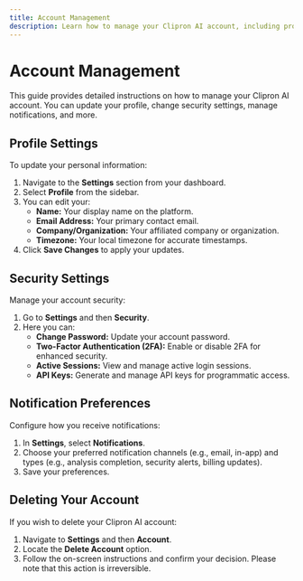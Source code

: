 ```yaml
---
title: Account Management
description: Learn how to manage your Clipron AI account, including profile settings, security, and notifications.
---
```


# Account Management

This guide provides detailed instructions on how to manage your Clipron AI account. You can update your profile, change security settings, manage notifications, and more.

## Profile Settings

To update your personal information:

1.  Navigate to the **Settings** section from your dashboard.
2.  Select **Profile** from the sidebar.
3.  You can edit your:
    *   **Name:** Your display name on the platform.
    *   **Email Address:** Your primary contact email.
    *   **Company/Organization:** Your affiliated company or organization.
    *   **Timezone:** Your local timezone for accurate timestamps.
4.  Click **Save Changes** to apply your updates.

## Security Settings

Manage your account security:

1.  Go to **Settings** and then **Security**.
2.  Here you can:
    *   **Change Password:** Update your account password.
    *   **Two-Factor Authentication (2FA):** Enable or disable 2FA for enhanced security.
    *   **Active Sessions:** View and manage active login sessions.
    *   **API Keys:** Generate and manage API keys for programmatic access.

## Notification Preferences

Configure how you receive notifications:

1.  In **Settings**, select **Notifications**.
2.  Choose your preferred notification channels (e.g., email, in-app) and types (e.g., analysis completion, security alerts, billing updates).
3.  Save your preferences.

## Deleting Your Account

If you wish to delete your Clipron AI account:

1.  Navigate to **Settings** and then **Account**.
2.  Locate the **Delete Account** option.
3.  Follow the on-screen instructions and confirm your decision. Please note that this action is irreversible.

